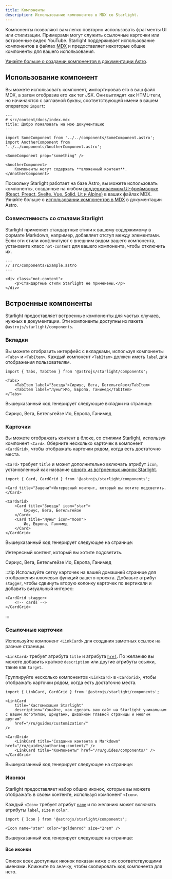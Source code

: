 ```yaml
---
title: Компоненты
description: Использование компонентов в MDX со Starlight.
---
```


Компоненты позволяют вам легко повторно использовать фрагменты UI или стилизации.
Примерами могут служить ссылочные карточки или встроенные видео YouTube.
Starlight поддерживает использование компонентов в файлах [MDX](https://mdxjs.com/) и предоставляет некоторые общие компоненты для вашего использования.

[Узнайте больше о создании компонентов в документации Astro](https://docs.astro.build/ru/core-concepts/astro-components/).

## Использование компонент

Вы можете использовать компонент, импортировав его в ваш файл MDX, а затем отобразив его как тег JSX.
Они выглядят как HTML-теги, но начинаются с заглавной буквы, соответствующей имени в вашем операторе `import`:

```mdx
---
# src/content/docs/index.mdx
title: Добро пожаловать на мою документацию
---

import SomeComponent from '../../components/SomeComponent.astro';
import AnotherComponent from '../../components/AnotherComponent.astro';

<SomeComponent prop="something" />

<AnotherComponent>
	Компоненты могут содержать **вложенный контент**.
</AnotherComponent>
```

Поскольку Starlight работает на базе Astro, вы можете использовать компоненты,
созданные на любом [поддерживаемом UI-фреймворке (React, Preact, Svelte, Vue, Solid, Lit и Alpine)](https://docs.astro.build/en/core-concepts/framework-components/)
в ваших файлах MDX.
Узнайте больше о [использовании компонентов в MDX](https://docs.astro.build/ru/guides/markdown-content/#using-components-in-mdx) в документации Astro.

### Совместимость со стилями Starlight

Starlight применяет стандартные стили к вашему содержимому в формате Markdown, например, добавляет отступ между элементами.
Если эти стили конфликтуют с внешним видом вашего компонента, установите класс `not-content` для вашего компонента, чтобы отключить их.

```astro
---
// src/components/Example.astro
---

<div class="not-content">
	<p>Стандартные стили Starlight не применены.</p>
</div>
```

## Встроенные компоненты

Starlight предоставляет встроенные компоненты для частых случаев, нужных в документации.
Эти компоненты доступны из пакета `@astrojs/starlight/components`.

### Вкладки


Вы можете отобразить интерфейс с вкладками, используя компоненты `<Tabs>` и `<TabItem>`.
Каждый компонент `<TabItem>` должен иметь `label` для отображения пользователям.

```mdx
import { Tabs, TabItem } from '@astrojs/starlight/components';

<Tabs>
	<TabItem label="Звезды">Сириус, Вега, Бетельгейзе</TabItem>
	<TabItem label="Луны">Ио, Европа, Ганимед</TabItem>
</Tabs>
```

Вышеуказанный код генерирует следующие вкладки на странице:

<Tabs>
	<TabItem label="Звезды">Сириус, Вега, Бетельгейзе</TabItem>
	<TabItem label="Луны">Ио, Европа, Ганимед</TabItem>
</Tabs>

### Карточки


Вы можете отображать контент в блоке, со стилями Starlight, используя компонент `<Card>`.
Оберните несколько карточек в компонент `<CardGrid>`, чтобы отображать карточки рядом, когда есть достаточно места.

`<Card>` требует `title` и может дополнительно включать атрибут `icon`, установленный как название [одного из встроенных иконок Starlight](#все-иконки).

```mdx
import { Card, CardGrid } from '@astrojs/starlight/components';

<Card title="Зацени">Интересный контент, который вы хотите подсветить.</Card>

<CardGrid>
	<Card title="Звезды" icon="star">
		Сириус, Вега, Бетельгейзе
	</Card>
	<Card title="Луны" icon="moon">
		Ио, Европа, Ганимед
	</Card>
</CardGrid>
```

Вышеуказанный код генерирует следующее на странице:

<Card title="Зацени">Интересный контент, который вы хотите подсветить.</Card>

<CardGrid>
	<Card title="Звезды" icon="star">
        Сириус, Вега, Бетельгейзе
	</Card>
	<Card title="Луны" icon="moon">
        Ио, Европа, Ганимед
	</Card>
</CardGrid>

:::tip
Используйте сетку карточек на вашей домашней странице для отображения ключевых функций вашего проекта.
Добавьте атрибут `stagger`, чтобы сдвинуть вторую колонку карточек по вертикали и добавить визуальный интерес:

```astro
<CardGrid stagger>
	<!-- cards -->
</CardGrid>
```

:::

### Ссылочные карточки

Используйте компонент `<LinkCard>` для создания заметных ссылок на разные страницы.

`<LinkCard>` требует атрибута `title` и атрибута [`href`](https://developer.mozilla.org/en-US/docs/Web/HTML/Element/a#href).
По желанию вы можете добавить краткое `description` или другие атрибуты ссылки, такие как `target`.

Группируйте несколько компонентов `<LinkCard>` в `<CardGrid>`, чтобы отображать карточки рядом, когда есть достаточно места.

```mdx
import { LinkCard, CardGrid } from '@astrojs/starlight/components';

<LinkCard
	title="Кастомизация Starlight"
	description="Узнайте, как сделать ваш сайт на Starlight уникальным с вашим логотипом, шрифтами, дизайном главной страницы и многим другим"
	href="/ru/guides/customization/"
/>

<CardGrid>
	<LinkCard title="Создание контента в Markdown" href="/ru/guides/authoring-content/" />
	<LinkCard title="Компоненты" href="/ru/guides/components/" />
</CardGrid>
```

Вышеуказанный код генерирует следующее на странице:


<LinkCard
	title="Кастомизация Starlight"
	description="Узнайте, как сделать ваш сайт на Starlight уникальным с вашим логотипом, шрифтами, дизайном главной страницы и многим другим"
	href="/ru/guides/customization/"
/>

<CardGrid>
	<LinkCard title="Создание контента в Markdown" href="/ru/guides/authoring-content/" />
	<LinkCard title="Компоненты" href="/ru/guides/components/" />
</CardGrid>

### Иконки


Starlight предоставляет набор общих иконок, которые вы можете отображать в своем контенте, используя компонент `<Icon>`.

Каждый `<Icon>` требует атрибут [`name`](#все-иконки) и по желанию может включать атрибуты `label`, `size` и `color`.

```mdx
import { Icon } from '@astrojs/starlight/components';

<Icon name="star" color="goldenrod" size="2rem" />
```

Вышеуказанный код генерирует следующее на странице:

<Icon name="star" color="goldenrod" size="2rem" />

#### Все иконки

Список всех доступных иконок показан ниже с их соответствующими именами. Кликните по значку, чтобы скопировать код компонента для него.

<IconsList />
